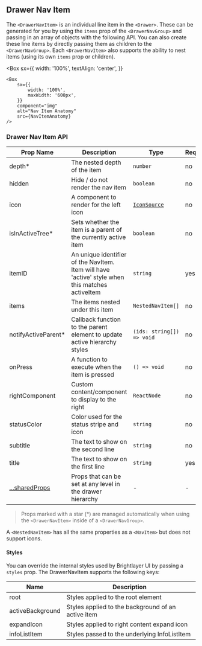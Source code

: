 
## Drawer Nav Item

The `<DrawerNavItem>` is an individual line item in the `<Drawer>`. These can be generated for you by using the `items` prop of the `<DrawerNavGroup>` and passing in an array of objects with the following API. You can also create these line items by directly passing them as children to the `<DrawerNavGroup>`. Each `<DrawerNavItem>` also supports the ability to nest items (using its own `items` prop or children).

<Box
    sx={{
        width: '100%',
        textAlign: 'center',
    }}
>
    <Box
        sx={{
            width: '100%',
            maxWidth: '600px',
        }}
        component="img"
        alt="Nav Item Anatomy"
        src={NavItemAnatomy}
    />
</Box>

### Drawer Nav Item API

<Box>

| Prop Name                       | Description                                                                                     | Type                                       | Required | Default |
| ------------------------------- | ----------------------------------------------------------------------------------------------- | ------------------------------------------ | -------- | ------- |
| depth\*                         | The nested depth of the item                                                                    | `number`                                   | no       | 0       |
| hidden                          | Hide / do not render the nav item                                                               | `boolean`                                  | no       | `false` |
| icon                            | A component to render for the left icon                                                         | [`IconSource`](/components/Icons/api-docs) | no       |         |
| isInActiveTree\*                | Sets whether the item is a parent of the currently active item                                  | `boolean`                                  | no       | `false` |
| itemID                          | An unique identifier of the NavItem. Item will have 'active' style when this matches activeItem | `string`                                   | yes      |         |
| items                           | The items nested under this item                                                                | `NestedNavItem[]`                          | no       |         |
| notifyActiveParent\*            | Callback function to the parent element to update active hierarchy styles                       | `(ids: string[]) => void`                  | no       |         |
| onPress                         | A function to execute when the item is pressed                                                  | `() => void`                               | no       |         |
| rightComponent                  | Custom content/component to display to the right                                                | `ReactNode`                                | no       |         |
| statusColor                     | Color used for the status stripe and icon                                                       | `string`                                   | no       |         |
| subtitle                        | The text to show on the second line                                                             | `string`                                   | no       |         |
| title                           | The text to show on the first line                                                              | `string`                                   | yes      |         |
| [...sharedProps](#shared-props) | Props that can be set at any level in the drawer hierarchy                                      | -                                          | -        |         |

</Box>

> Props marked with a star (\*) are managed automatically when using the `<DrawerNavItem>` inside of a `<DrawerNavGroup>`.

A `<NestedNavItem>` has all the same properties as a `<NavItem>` but does not support icons.

#### Styles

You can override the internal styles used by Brightlayer UI by passing a `styles` prop. The DrawerNavItem supports the following keys:

<Box>
    
| Name                     | Description                                         |
| ------------------------ | --------------------------------------------------- |
| root                     | Styles applied to the root element                  |
| activeBackground         | Styles applied to the background of an active item  |
| expandIcon               | Styles applied to right content expand icon         |
| infoListItem             | Styles passed to the underlying InfoListItem        |

</Box>

<SharedProps />
